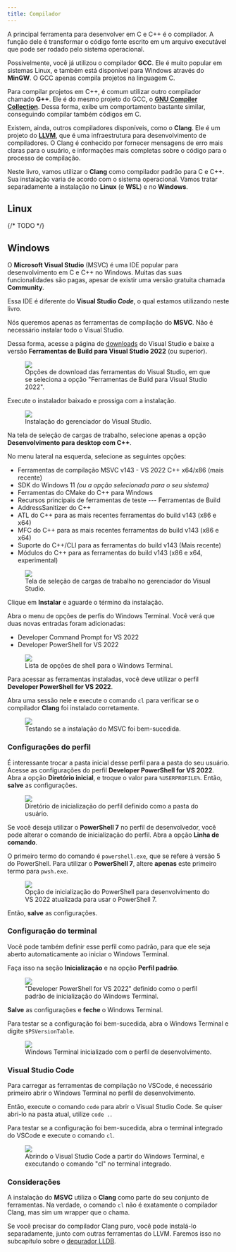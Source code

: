 ```yaml
---
title: Compilador
---
```


A principal ferramenta para desenvolver em C e C++ é o compilador.
A função dele é transformar o código fonte escrito em um arquivo executável que pode ser rodado pelo sistema operacional.

Possivelmente, você já utilizou o compilador **GCC**.
Ele é muito popular em sistemas Linux, e também está disponível para Windows através do **MinGW**.
O GCC apenas compila projetos na linguagem C.

Para compilar projetos em C++, é comum utilizar outro compilador chamado **G++**.
Ele é do mesmo projeto do GCC, o [**GNU Compiler Collection**](https://gcc.gnu.org/).
Dessa forma, exibe um comportamento bastante similar, conseguindo compilar também códigos em C.

Existem, ainda, outros compiladores disponíveis, como o **Clang**.
Ele é um projeto do [**LLVM**](https://llvm.org/), que é uma infraestrutura para desenvolvimento de compiladores.
O Clang é conhecido por fornecer mensagens de erro mais claras para o usuário, e informações mais completas sobre o código para o processo de compilação.

Neste livro, vamos utilizar o **Clang** como compilador padrão para C e C++.
Sua instalação varia de acordo com o sistema operacional.
Vamos tratar separadamente a instalação no **Linux** (e **WSL**) e no **Windows**.

## Linux

{/* TODO */}

## Windows

O **Microsoft Visual Studio** (MSVC) é uma IDE popular para desenvolvimento em C e C++ no Windows.
Muitas das suas funcionalidades são pagas, apesar de existir uma versão gratuita chamada **Community**.

Essa IDE é diferente do **Visual Studio _Code_**, o qual estamos utilizando neste livro.

Nós queremos apenas as ferramentas de compilação do **MSVC**.
Não é necessário instalar todo o Visual Studio.

Dessa forma, acesse a página de [downloads](https://visualstudio.microsoft.com/pt-br/downloads/#build-tools-for-visual-studio-2022) do Visual Studio e baixe a versão **Ferramentas de Build para Visual Studio 2022** (ou superior).

<figure>
  <img src="/book_dev_env/src/assets/content/docs/c_cpp/compiler/download_options.png" />
  <figcaption>
    Opções de download das ferramentas do Visual Studio, em que se seleciona a
    opção "Ferramentas de Build para Visual Studio 2022".
  </figcaption>
</figure>

Execute o instalador baixado e prossiga com a instalação.

<figure>
  <img src="/book_dev_env/src/assets/content/docs/c_cpp/compiler/vs_installer.png" />
  <figcaption>Instalação do gerenciador do Visual Studio.</figcaption>
</figure>

Na tela de seleção de cargas de trabalho, selecione apenas a opção **Desenvolvimento para desktop com C++**.

No menu lateral na esquerda, selecione as seguintes opções:

- Ferramentas de compilação MSVC v143 - VS 2022 C++ x64/x86 (mais recente)
- SDK do Windows 11 _(ou a opção selecionada para o seu sistema)_
- Ferramentas do CMake do C++ para Windows
- Recursos principais de ferramentas de teste --- Ferramentas de Build
- AddressSanitizer do C++
- ATL do C++ para as mais recentes ferramentas do build v143 (x86 e x64)
- MFC do C++ para as mais recentes ferramentas do build v143 (x86 e x64)
- Suporte do C++/CLI para as ferramentas do build v143 (Mais recente)
- Módulos do C++ para as ferramentas do build v143 (x86 e x64, experimental)

<figure>
  <img src="/book_dev_env/src/assets/content/docs/c_cpp/compiler/installing_msvc.png" />
  <figcaption>
    Tela de seleção de cargas de trabalho no gerenciador do Visual Studio.
  </figcaption>
</figure>

Clique em **Instalar** e aguarde o término da instalação.

Abra o menu de opções de perfis do Windows Terminal.
Você verá que duas novas entradas foram adicionadas:

- Developer Command Prompt for VS 2022
- Developer PowerShell for VS 2022

<figure>
  <img src="/book_dev_env/src/assets/content/docs/c_cpp/compiler/options_list.png" />
  <figcaption>Lista de opções de shell para o Windows Terminal.</figcaption>
</figure>

Para acessar as ferramentas instaladas, você deve utilizar o perfil **Developer PowerShell for VS 2022**.

Abra uma sessão nele e execute o comando `cl` para verificar se o compilador **Clang** foi instalado corretamente.

<figure>
  <img src="/book_dev_env/src/assets/content/docs/c_cpp/compiler/testing_cl.png" />
  <figcaption>Testando se a instalação do MSVC foi bem-sucedida.</figcaption>
</figure>

### Configurações do perfil

É interessante trocar a pasta inicial desse perfil para a pasta do seu usuário.
Acesse as configurações do perfil **Developer PowerShell for VS 2022**.
Abra a opção **Diretório inicial**, e troque o valor para `%USERPROFILE%`.
Então, **salve** as configurações.

<figure>
  <img src="/book_dev_env/src/assets/content/docs/c_cpp/compiler/initial_directory.png" />
  <figcaption>
    Diretório de inicialização do perfil definido como a pasta do usuário.
  </figcaption>
</figure>

Se você deseja utilizar o **PowerShell 7** no perfil de desenvolvedor, você pode alterar o comando de inicialização do perfil.
Abra a opção **Linha de comando**.

O primeiro termo do comando é `powershell.exe`, que se refere à versão 5 do PowerShell.
Para utilizar o **PowerShell 7**, altere **apenas** este primeiro termo para `pwsh.exe`.

<figure>
  <img src="init_ps_dev.png" />
  <figcaption>
    Opção de inicialização do PowerShell para desenvolvimento do VS 2022
    atualizada para usar o PowerShell 7.
  </figcaption>
</figure>

Então, **salve** as configurações.

### Configuração do terminal

Você pode também definir esse perfil como padrão, para que ele seja aberto automaticamente ao iniciar o Windows Terminal.

Faça isso na seção **Inicialização** e na opção **Perfil padrão**.

<figure>
  <img src="/book_dev_env/src/assets/content/docs/c_cpp/compiler/default_profile.png" />
  <figcaption>
    "Developer PowerShell for VS 2022" definido como o perfil padrão de
    inicialização do Windows Terminal.
  </figcaption>
</figure>

**Salve** as configurações e **feche** o Windows Terminal.

Para testar se a configuração foi bem-sucedida, abra o Windows Terminal e digite `$PSVersionTable`.

<figure>
  <img src="/book_dev_env/src/assets/content/docs/c_cpp/compiler/new_terminal.png" />
  <figcaption>
    Windows Terminal inicializado com o perfil de desenvolvimento.
  </figcaption>
</figure>

### Visual Studio Code

Para carregar as ferramentas de compilação no VSCode, é necessário primeiro abrir o Windows Terminal no perfil de desenvolvimento.

Então, execute o comando `code` para abrir o Visual Studio Code.
Se quiser abri-lo na pasta atual, utilize `code .`.

Para testar se a configuração foi bem-sucedida, abra o terminal integrado do VSCode e execute o comando `cl`.

<figure>
  <img src="/book_dev_env/src/assets/content/docs/c_cpp/compiler/opening_code.png" />
  <figcaption>
    Abrindo o Visual Studio Code a partir do Windows Terminal, e executando o
    comando "cl" no terminal integrado.
  </figcaption>
</figure>

### Considerações

A instalação do **MSVC** utiliza o **Clang** como parte do seu conjunto de ferramentas.
Na verdade, o comando `cl` não é exatamente o compilador Clang, mas sim um wrapper que o chama.

Se você precisar do compilador Clang puro, você pode instalá-lo separadamente, junto com outras ferramentas do LLVM.
Faremos isso no subcapítulo sobre o [depurador LLDB](../debugger/index.mdx).
